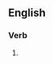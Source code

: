 ==English==

===Verb===
{{head|en|present participle}}

# {{present participle of|barrage|lang=en|nocat=1}}